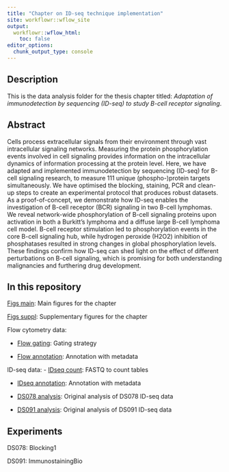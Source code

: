 ```yaml
---
title: "Chapter on ID-seq technique implementation"
site: workflowr::wflow_site
output:
  workflowr::wflow_html:
    toc: false
editor_options:
  chunk_output_type: console
---
```



## Description

This is the data analysis folder for the thesis chapter titled: *Adaptation of immunodetection by sequencing (ID-seq) to study B-cell receptor signaling*.



## Abstract

Cells process extracellular signals from their environment through vast intracellular signaling networks. Measuring the protein phosphorylation events involved in cell signaling provides information on the intracellular dynamics of information processing at the protein level. Here, we have adapted and implemented immunodetection by sequencing (ID-seq) for B-cell signaling research, to measure 111 unique (phospho-)protein targets simultaneously. We have optimised the blocking, staining, PCR and clean-up steps to create an experimental protocol that produces robust datasets. As a proof-of-concept, we demonstrate how ID-seq enables the investigation of B-cell receptor (BCR) signaling in two B-cell lymphomas. We reveal network-wide phosphorylation of B-cell signaling proteins upon activation in both a Burkitt’s lymphoma and a diffuse large B-cell lymphoma cell model. B-cell receptor stimulation led to phosphorylation events in the core B-cell signaling hub, while hydrogen peroxide (H2O2) inhibition of phosphatases resulted in strong changes in global phosphorylation levels. These findings confirm how ID-seq can shed light on the effect of different perturbations on B-cell signaling, which is promising for both understanding malignancies and furthering drug development.



## In this repository

[Figs main](y_chapter_main.html): Main figures for the chapter

[Figs suppl](z_chapter_suppl.html): Supplementary figures for the chapter


Flow cytometry data:

-   [Flow gating](a_flow_gating.html): Gating strategy

-   [Flow annotation](b_flow_ann.html): Annotation with metadata


ID-seq data: 
-   [IDseq count](d_IDseq_count.html): FASTQ to count tables

-   [IDseq annotation](e_IDseq_ann.html): Annotation with metadata

-   [DS078 analysis](DS078_IDseq_analysis.html): Original analysis of DS078 ID-seq data

-   [DS091 analysis](DS091_IDseq_analysis.html): Original analysis of DS091 ID-seq data



## Experiments

DS078: Blocking1

DS091: ImmunostainingBio
